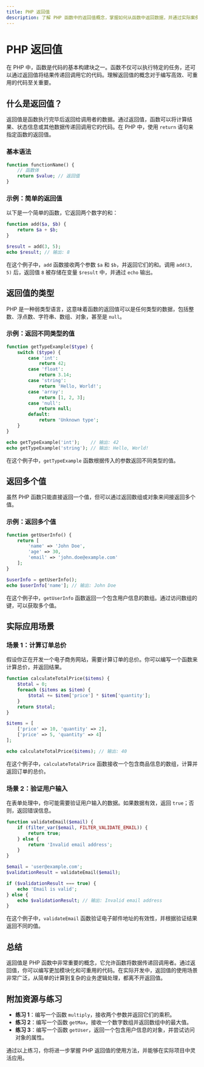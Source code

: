 ```yaml
---
title: PHP 返回值
description: 了解 PHP 函数中的返回值概念，掌握如何从函数中返回数据，并通过实际案例加深理解。
---
```


# PHP 返回值

在 PHP 中，函数是代码的基本构建块之一。函数不仅可以执行特定的任务，还可以通过返回值将结果传递回调用它的代码。理解返回值的概念对于编写高效、可重用的代码至关重要。

## 什么是返回值？

返回值是函数执行完毕后返回给调用者的数据。通过返回值，函数可以将计算结果、状态信息或其他数据传递回调用它的代码。在 PHP 中，使用 `return` 语句来指定函数的返回值。

### 基本语法

```php
function functionName() {
    // 函数体
    return $value; // 返回值
}
```

### 示例：简单的返回值

以下是一个简单的函数，它返回两个数字的和：

```php
function add($a, $b) {
    return $a + $b;
}

$result = add(3, 5);
echo $result; // 输出: 8
```

在这个例子中，`add` 函数接收两个参数 `$a` 和 `$b`，并返回它们的和。调用 `add(3, 5)` 后，返回值 `8` 被存储在变量 `$result` 中，并通过 `echo` 输出。

## 返回值的类型

PHP 是一种弱类型语言，这意味着函数的返回值可以是任何类型的数据，包括整数、浮点数、字符串、数组、对象，甚至是 `null`。

### 示例：返回不同类型的值

```php
function getTypeExample($type) {
    switch ($type) {
        case 'int':
            return 42;
        case 'float':
            return 3.14;
        case 'string':
            return 'Hello, World!';
        case 'array':
            return [1, 2, 3];
        case 'null':
            return null;
        default:
            return 'Unknown type';
    }
}

echo getTypeExample('int');    // 输出: 42
echo getTypeExample('string'); // 输出: Hello, World!
```

在这个例子中，`getTypeExample` 函数根据传入的参数返回不同类型的值。

## 返回多个值

虽然 PHP 函数只能直接返回一个值，但可以通过返回数组或对象来间接返回多个值。

### 示例：返回多个值

```php
function getUserInfo() {
    return [
        'name' => 'John Doe',
        'age' => 30,
        'email' => 'john.doe@example.com'
    ];
}

$userInfo = getUserInfo();
echo $userInfo['name']; // 输出: John Doe
```

在这个例子中，`getUserInfo` 函数返回一个包含用户信息的数组。通过访问数组的键，可以获取多个值。

## 实际应用场景

### 场景 1：计算订单总价

假设你正在开发一个电子商务网站，需要计算订单的总价。你可以编写一个函数来计算总价，并返回结果。

```php
function calculateTotalPrice($items) {
    $total = 0;
    foreach ($items as $item) {
        $total += $item['price'] * $item['quantity'];
    }
    return $total;
}

$items = [
    ['price' => 10, 'quantity' => 2],
    ['price' => 5, 'quantity' => 4]
];

echo calculateTotalPrice($items); // 输出: 40
```

在这个例子中，`calculateTotalPrice` 函数接收一个包含商品信息的数组，计算并返回订单的总价。

### 场景 2：验证用户输入

在表单处理中，你可能需要验证用户输入的数据。如果数据有效，返回 `true`；否则，返回错误信息。

```php
function validateEmail($email) {
    if (filter_var($email, FILTER_VALIDATE_EMAIL)) {
        return true;
    } else {
        return 'Invalid email address';
    }
}

$email = 'user@example.com';
$validationResult = validateEmail($email);

if ($validationResult === true) {
    echo 'Email is valid';
} else {
    echo $validationResult; // 输出: Invalid email address
}
```

在这个例子中，`validateEmail` 函数验证电子邮件地址的有效性，并根据验证结果返回不同的值。

## 总结

返回值是 PHP 函数中非常重要的概念，它允许函数将数据传递回调用者。通过返回值，你可以编写更加模块化和可重用的代码。在实际开发中，返回值的使用场景非常广泛，从简单的计算到复杂的业务逻辑处理，都离不开返回值。

## 附加资源与练习

- **练习 1**：编写一个函数 `multiply`，接收两个参数并返回它们的乘积。
- **练习 2**：编写一个函数 `getMax`，接收一个数字数组并返回数组中的最大值。
- **练习 3**：编写一个函数 `getUser`，返回一个包含用户信息的对象，并尝试访问对象的属性。

通过以上练习，你将进一步掌握 PHP 返回值的使用方法，并能够在实际项目中灵活应用。
